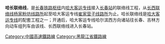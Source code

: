 {{Infobox rail system-route
|rail_name=哈长联络线
|name_bgcolor=
|banner_color=
|sec_banner_color=
|third_banner_color=
|logo_filename=
|image_width=250px
|logo_bgcolor=
|logo_note=
|system_map=
|mapimage_width=
|map_bgcolor=
|code_name=
|other_name=
|locale=[[中华人民共和国|中华人民共和国]]
|begin_operation=
|end_operation=
|operation_note=
|system_length=4千米
|length_in_operation=
|total_length=
|standard=[[客运专线|客运专线]]
|stations=
|route_title=线路
|main_route=
|secondary_route=
|branch_route=
|min_radius=
|max_grade=
|distance_between_mainlines= 
|block_signal= 
|engine= [[接触网供电|接触网供电]]：50Hz 25,000V
|ridership=
|track_gauge=[[标准轨|标准轨]]（1435 毫米）
|operator=[[沈阳铁路局|沈阳铁路局]]
|franchise=
|hq=
|key_person=
|website=
|image=
|route_map=
}}
'''哈长联络线'''，是[[长春铁路枢纽|长春铁路枢纽]]内[[哈大客运专线|哈大客运专线]]接入[[长春站|长春站]]的联络线工程，从[[长西联络线|长西联络线]][[杨家粉坊线路所|杨家粉坊线路所]]起至哈大客运专线[[崔家营子线路所|崔家营子线路所]]为止。哈长联络线是[[哈大客运专线|哈大客运专线]]的配套工程之一；开通后，哈大客运专线哈尔滨西方向诸站往长春、吉林方向动车组列车由该线、长西联络线进入长春站。

{{哈长联络线}}
{{中国铁路}}

[[Category:中國高速鐵路線|Category:中國高速鐵路線]]
[[Category:黑龍江省鐵路線|Category:黑龍江省鐵路線]]